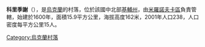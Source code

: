 {{coord|49|47|47|N|30|59|33|E|scale:30000|display=title}}

'''科里季謝'''（{{lang-uk|Коритище}}），是[[烏克蘭|烏克蘭]]的村落，位於該國中北部[[基輔州|基輔州]]，由[[米羅諾夫卡區|米羅諾夫卡區]]負責管轄，始建於1600年，面積15.9平方公里，海拔高度162米，2001年人口238，人口密度每平方公里15人。

{{Ukraine-geo-stub}}
[[Category:烏克蘭村落|Category:烏克蘭村落]]